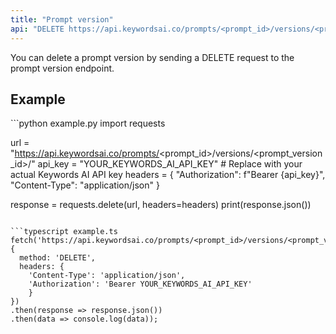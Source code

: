 ```yaml
---
title: "Prompt version"
api: "DELETE https://api.keywordsai.co/prompts/<prompt_id>/versions/<prompt_version_id>/"
---
```


You can delete a prompt version by sending a DELETE request to the prompt version endpoint.

## Example

<CodeGroup>
```python example.py
import requests

url = "https://api.keywordsai.co/prompts/<prompt_id>/versions/<prompt_version_id>/"
api_key = "YOUR_KEYWORDS_AI_API_KEY" # Replace with your actual Keywords AI API key
headers = {
    "Authorization": f"Bearer {api_key}",
    "Content-Type": "application/json"
}

response = requests.delete(url, headers=headers)
print(response.json())
```

```typescript example.ts
fetch('https://api.keywordsai.co/prompts/<prompt_id>/versions/<prompt_version_id>/', 
{
  method: 'DELETE',
  headers: {
    'Content-Type': 'application/json',
    'Authorization': 'Bearer YOUR_KEYWORDS_AI_API_KEY'
    }
})
.then(response => response.json())
.then(data => console.log(data));
```
</CodeGroup>